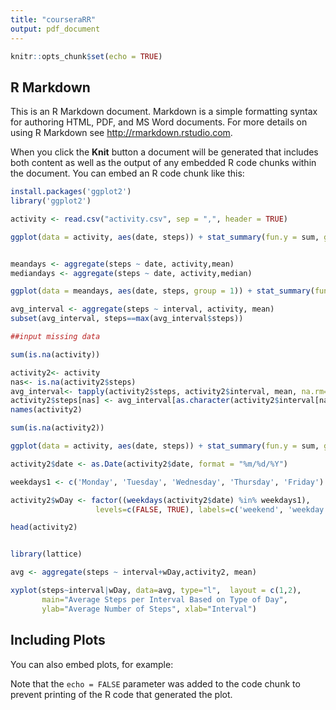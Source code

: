 ---
title: "courseraRR"
output: pdf_document
---

```{r setup, include=FALSE}
knitr::opts_chunk$set(echo = TRUE)
```

## R Markdown

This is an R Markdown document. Markdown is a simple formatting syntax for authoring HTML, PDF, and MS Word documents. For more details on using R Markdown see <http://rmarkdown.rstudio.com>.

When you click the **Knit** button a document will be generated that includes both content as well as the output of any embedded R code chunks within the document. You can embed an R code chunk like this:

```{r code}
install.packages('ggplot2')
library('ggplot2')

activity <- read.csv("activity.csv", sep = ",", header = TRUE)

ggplot(data = activity, aes(date, steps)) + stat_summary(fun.y = sum, geom = "bar")


meandays <- aggregate(steps ~ date, activity,mean)
mediandays <- aggregate(steps ~ date, activity,median)

ggplot(data = meandays, aes(date, steps, group = 1)) + stat_summary(fun.y = sum, geom = "line")

avg_interval <- aggregate(steps ~ interval, activity, mean)
subset(avg_interval, steps==max(avg_interval$steps))

##input missing data

sum(is.na(activity))

activity2<- activity
nas<- is.na(activity2$steps)
avg_interval<- tapply(activity2$steps, activity2$interval, mean, na.rm=TRUE, simplify = TRUE)
activity2$steps[nas] <- avg_interval[as.character(activity2$interval[nas])]
names(activity2)

sum(is.na(activity2))

ggplot(data = activity, aes(date, steps)) + stat_summary(fun.y = sum, geom = "bar")

activity2$date <- as.Date(activity2$date, format = "%m/%d/%Y")

weekdays1 <- c('Monday', 'Tuesday', 'Wednesday', 'Thursday', 'Friday')

activity2$wDay <- factor((weekdays(activity2$date) %in% weekdays1), 
                   levels=c(FALSE, TRUE), labels=c('weekend', 'weekday'))

head(activity2)


library(lattice)

avg <- aggregate(steps ~ interval+wDay,activity2, mean)

xyplot(steps~interval|wDay, data=avg, type="l",  layout = c(1,2),
       main="Average Steps per Interval Based on Type of Day", 
       ylab="Average Number of Steps", xlab="Interval")
```

## Including Plots

You can also embed plots, for example:



Note that the `echo = FALSE` parameter was added to the code chunk to prevent printing of the R code that generated the plot.
